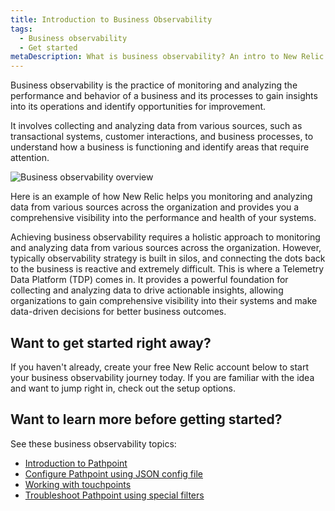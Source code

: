 ```yaml
---
title: Introduction to Business Observability
tags:
  - Business observability
  - Get started
metaDescription: What is business observability? An intro to New Relic's business observability feature.
---
```



Business observability is the practice of monitoring and analyzing the performance and behavior of a business and its processes to gain insights into its operations and identify opportunities for improvement. 

It involves collecting and analyzing data from various sources, such as transactional systems, customer interactions, and business processes, to understand how a business is functioning and identify areas that require attention.


<img
    title="Business observability overview"
    alt="Business observability overview"
    src={overview}
/>

<figcaption>
Here is an example of how New Relic helps you monitoring and analyzing data from various sources across the organization and provides you a comprehensive visibility into the performance and health of your systems.
</figcaption>

Achieving business observability requires a holistic approach to monitoring and analyzing data from various sources across the organization. However, typically observability strategy is built in silos, and connecting the dots back to the business is reactive and extremely difficult. 
This is where a Telemetry Data Platform (TDP) comes in. It provides a powerful foundation for collecting and analyzing data to drive actionable insights, allowing organizations to gain comprehensive visibility into their systems and make data-driven decisions for better business outcomes.

## Want to get started right away?

If you haven't already, create your free New Relic account below to start your business observability journey today. If you are familiar with the idea and want to jump right in, check out the setup options.

## Want to learn more before getting started?

See these business observability topics:

* [Introduction to Pathpoint](/docs/business-observability/pathpoint/)
* [Configure Pathpoint using JSON config file](/docs/business-observability/configure-pathpoint/)
* [Working with touchpoints](/docs/business-observability/touchpoints/)
* [Troubleshoot Pathpoint using special filters](/docs/business-observability/troubleshoot-pathpoint/)